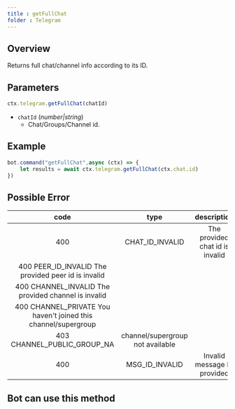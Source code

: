 ```yaml
--- 
title : getFullChat 
folder : Telegram 
--- 
```

## Overview 
Returns full chat/channel info according to its ID.
## Parameters 
```ts 
ctx.telegram.getFullChat(chatId)
```
- `chatId` (_number|string_) 
    - Chat/Groups/Channel id.
## Example 
```ts:index.ts {2} showLineNumber 
bot.command("getFullChat",async (ctx) => {
    let results = await ctx.telegram.getFullChat(ctx.chat.id)
})
```
## Possible Error 

| code | type | description | 
| :---: | :---: | :------:| 
| 400 | CHAT_ID_INVALID | The provided chat id is invalid | 
| 400 PEER_ID_INVALID The provided peer id is invalid | 
| 400 CHANNEL_INVALID The provided channel is invalid |
| 400 CHANNEL_PRIVATE You haven't joined this channel/supergroup |
| 403 CHANNEL_PUBLIC_GROUP_NA | channel/supergroup not available |
| 400 | MSG_ID_INVALID | Invalid message ID provided  

## Bot can use this method